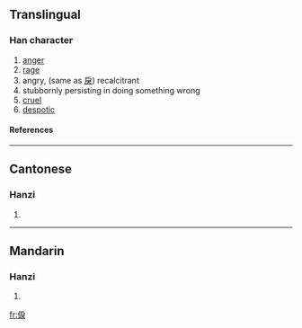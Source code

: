 ==Translingual==
===Han character===
{{Han char|rn=9|rad=人|as=08|sn=10|four=|canj=人戈尸大 (OISK)}}
# [[anger]]
# [[rage]]
# angry, (same as [[戾]]) recalcitrant
# stubbornly persisting in doing something wrong
# [[cruel]]
# [[despotic]]
====References====
{{Han ref|kx=0107.240|hdz=10184.080|uh=3466|ud=13414}}

----
==Cantonese==
===Hanzi===
{{yue-hanzi|jyut=|y=leui6}}
# {{defn|Cantonese}}

----
==Mandarin==
===Hanzi===
{{cmn-hanzi|pin=[[lì]] (li4)|wg=li<sup>4</sup>}}
# {{defn|Mandarin}}

[[fr:㑦]]